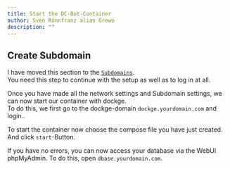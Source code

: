 ```yaml
---
title: Start the DC-Bot-Container
author: Sven Rönnfranz alias Grewo
description: ""
---
```



## Create Subdomain
I have moved this section to the <a target="_blank" href="../../../subdomains/subdomain-dbase-dcpriv">`Subdomains`</a>.<br/>
You need this step to continue with the setup as well as to log in at all.

Once you have made all the network settings and Subdomain settings, we can now start our container with dockge.<br/>
To do this, we first go to the dockge-domain `dockge.yourdomain.com` and login..

To start the container now choose the compose file you have just created.
And click `start`-Button.

If you have no errors, you can now access your database via the WebUI phpMyAdmin.
To do this, open `dbase.yourdomain.com`.
